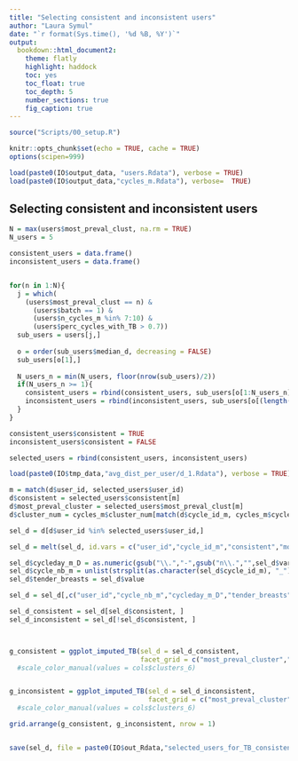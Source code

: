 ```yaml
---
title: "Selecting consistent and inconsistent users"
author: "Laura Symul"
date: "`r format(Sys.time(), '%d %B, %Y')`"
output: 
  bookdown::html_document2: 
    theme: flatly
    highlight: haddock
    toc: yes
    toc_float: true
    toc_depth: 5
    number_sections: true
    fig_caption: true
---
```




```r
source("Scripts/00_setup.R")
```


```r
knitr::opts_chunk$set(echo = TRUE, cache = TRUE)
options(scipen=999)
```



```r
load(paste0(IO$output_data, "users.Rdata"), verbose = TRUE)
load(paste0(IO$output_data,"cycles_m.Rdata"), verbose=  TRUE)
```


## Selecting consistent and inconsistent users


```r

N = max(users$most_preval_clust, na.rm = TRUE)
N_users = 5 

consistent_users = data.frame()
inconsistent_users = data.frame()


for(n in 1:N){
  j = which(
    (users$most_preval_clust == n) & 
      (users$batch == 1) & 
      (users$n_cycles_m %in% 7:10) & 
      (users$perc_cycles_with_TB > 0.7))
  sub_users = users[j,]
  
  o = order(sub_users$median_d, decreasing = FALSE)
  sub_users[o[1],]
  
  N_users_n = min(N_users, floor(nrow(sub_users)/2))
  if(N_users_n >= 1){
    consistent_users = rbind(consistent_users, sub_users[o[1:N_users_n],])
    inconsistent_users = rbind(inconsistent_users, sub_users[o[(length(o)-N_users_n+1) : length(o)],])
  }
}

consistent_users$consistent = TRUE
inconsistent_users$consistent = FALSE

selected_users = rbind(consistent_users, inconsistent_users)

```




```r


load(paste0(IO$tmp_data,"avg_dist_per_user/d_1.Rdata"), verbose = TRUE)

m = match(d$user_id, selected_users$user_id)
d$consistent = selected_users$consistent[m]
d$most_preval_cluster = selected_users$most_preval_clust[m]
d$cluster_num = cycles_m$cluster_num[match(d$cycle_id_m, cycles_m$cycle_id_m)]

sel_d = d[d$user_id %in% selected_users$user_id,]

sel_d = melt(sel_d, id.vars = c("user_id","cycle_id_m","consistent","most_preval_cluster","cluster_num"))

sel_d$cycleday_m_D = as.numeric(gsub("\\.","-",gsub("n\\.","",sel_d$variable)))
sel_d$cycle_nb_m = unlist(strsplit(as.character(sel_d$cycle_id_m), "_"))[(1:nrow(sel_d))*2]
sel_d$tender_breasts = sel_d$value

sel_d = sel_d[,c("user_id","cycle_nb_m","cycleday_m_D","tender_breasts","consistent","most_preval_cluster","cluster_num")]

sel_d_consistent = sel_d[sel_d$consistent, ]
sel_d_inconsistent = sel_d[!sel_d$consistent, ]



g_consistent = ggplot_imputed_TB(sel_d = sel_d_consistent, 
                                 facet_grid = c("most_preval_cluster","user_id"), cycle_id = FALSE, col = "cluster_num")#+
  #scale_color_manual(values = cols$clusters_6)


g_inconsistent = ggplot_imputed_TB(sel_d = sel_d_inconsistent, 
                                   facet_grid = c("most_preval_cluster","user_id"), cycle_id = FALSE, col = "cluster_num")#+
  #scale_color_manual(values = cols$clusters_6)

grid.arrange(g_consistent, g_inconsistent, nrow = 1)



```
```r
save(sel_d, file = paste0(IO$out_Rdata,"selected_users_for_TB_consistency.Rdata"))
```




